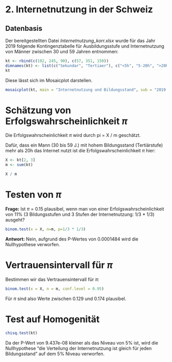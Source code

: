 # 2. Internetnutzung in der Schweiz

## Datenbasis

Der bereitgestellten Datei _Internetnutzung_korr.xlsx_ wurde für das Jahr 2019
folgende Kontingenztabelle für Ausbildungsstufe und Internetnutzung von
Männer zwischen 30 und 59 Jahren entnommen:

```r
kt <- rbind(c(102, 245, 90), c(57, 351, 150))
dimnames(kt) <- list(c("Sekundar", "Tertiaer"), c("<5h", "5-20h", ">20h"))
kt
```

Diese lässt sich im Mosaicplot darstellen.

```r
mosaicplot(kt, main = "Internetnutzung und Bildungsstand", sub = "2019: nur Männer 30 - 59 J.")
```


# Schätzung von Erfolgswahrscheinlichkeit $\pi$

Die Erfolgswahrscheinlichkeit $\pi$ wird durch pi = X / m geschätzt.

Dafür, dass ein Mann (30 bis 59 J.) mit hohem Bildungsstand (Tertiärstufe) mehr als 20h
das Internet nutzt ist die Erfolgswahrscheinlichkeit $\pi$ hier:

```r
X <- kt[2, 3]
m <- sum(kt)

X / m
```


# Testen von $\pi$

__Frage:__ Ist $\pi$ = 0.15 plausibel, wenn man von einer Erfolgswahrscheinlichkeit von 11%
(3 Bildungsstufen und 3 Stufen der Internetnutzung: 1/3 * 1/3) ausgeht?

```r
binom.test(x = X, n=m, p=1/3 * 1/3)
```

__Antwort:__ Nein, aufgrund des P-Wertes von 0.0001484 wird die Nullhypothese
verworfen.


# Vertrauensintervall für $\pi$

Bestimmen wir das Vertrauensintervall für $\pi$:

```r
binom.test(x = X, n = m, conf.level = 0.95)
```

Für $\pi$ sind also Werte zwischen 0.129 und 0.174 plausibel.


# Test auf Homogenität

```r
chisq.test(kt)
```

Da der P-Wert von  9.437e-08 kleiner als das Niveau von 5% ist, wird die
Nullhypothese "die Verteilung der Internetnutzung ist gleich für jeden
Bildungsstand" auf dem 5% Niveau verworfen.
